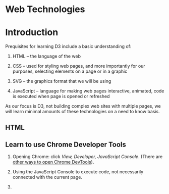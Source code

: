 # Web Technologies

# Introduction {#intro}

Prequisites for learning D3 include a basic understanding of: 

1. HTML -- the language of the web

2. CSS -- used for styling web pages, and more importantly for our purposes, selecting elements on a page or in a graphic

3. SVG -- the graphics format that we will be using

4. JavaScript -- language for making web pages interactive, animated, code is executed when page is opened or refreshed

As our focus is D3, not building complex web sites with multiple pages, we will learn minimal amounts of these technologies on a need to know basis.

## HTML




## Learn to use Chrome Developer Tools

1. Opening Chrome: click *View, Developer, JavaScript Console*. (There are [other ways to open Chrome DevTools](https://developers.google.com/web/tools/chrome-devtools/open)).

2. Using the JavaScript Console to execute code, not necessarily connected with the current page.

3. 



